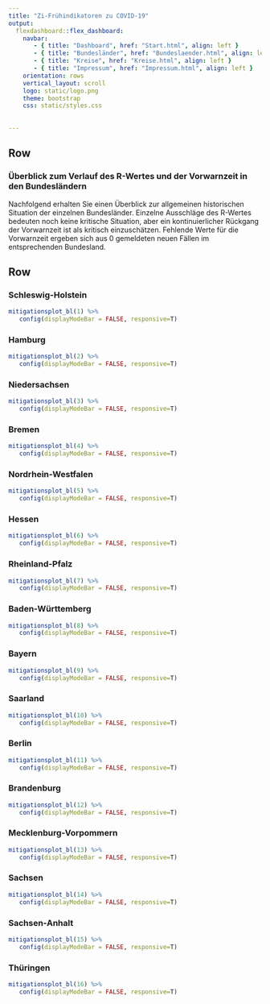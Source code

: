 ```yaml
---
title: "Zi-Frühindikatoren zu COVID-19"
output: 
  flexdashboard::flex_dashboard:
    navbar:
       - { title: "Dashboard", href: "Start.html", align: left }
       - { title: "Bundesländer", href: "Bundeslaender.html", align: left }
       - { title: "Kreise", href: "Kreise.html", align: left }
       - { title: "Impressum", href: "Impressum.html", align: left }
    orientation: rows
    vertical_layout: scroll 
    logo: static/logo.png
    theme: bootstrap
    css: static/styles.css
    
    
---
```


Row {data-height=100}
-----------------------------------------------------------------------

### **Überblick zum Verlauf des R-Wertes und der Vorwarnzeit in den Bundesländern**

Nachfolgend erhalten Sie einen Überblick zur allgemeinen historischen Situation der einzelnen Bundesländer. Einzelne Ausschläge des R-Wertes bedeuten noch keine kritische Situation, aber ein kontinuierlicher Rückgang der Vorwarnzeit ist als kritisch einzuschätzen. Fehlende Werte für die Vorwarnzeit ergeben sich aus 0 gemeldeten neuen Fällen im entsprechenden Bundesland.

Row {.tabset .tabset-fade data-height=500}
-------------------------------------
   
### Schleswig-Holstein {#bl01}

```r
mitigationsplot_bl(1) %>%
   config(displayModeBar = FALSE, responsive=T)
```   
 
### Hamburg {#bl02}
    
```r
mitigationsplot_bl(2) %>%
   config(displayModeBar = FALSE, responsive=T)
```

### Niedersachsen {#bl03}

```r
mitigationsplot_bl(3) %>%
   config(displayModeBar = FALSE, responsive=T)
```   
 
### Bremen {#bl04}
    
```r
mitigationsplot_bl(4) %>%
   config(displayModeBar = FALSE, responsive=T)
```

### Nordrhein-Westfalen {#bl05}

```r
mitigationsplot_bl(5) %>%
   config(displayModeBar = FALSE, responsive=T)
```   
 
### Hessen {#bl06}
    
```r
mitigationsplot_bl(6) %>%
   config(displayModeBar = FALSE, responsive=T)
```

### Rheinland-Pfalz {#bl07}

```r
mitigationsplot_bl(7) %>%
   config(displayModeBar = FALSE, responsive=T)
```   
 
### Baden-Württemberg {#bl08}
    
```r
mitigationsplot_bl(8) %>%
   config(displayModeBar = FALSE, responsive=T)
```

### Bayern {#bl09}

```r
mitigationsplot_bl(9) %>%
   config(displayModeBar = FALSE, responsive=T)
```   
 
### Saarland {#bl10}
    
```r
mitigationsplot_bl(10) %>%
   config(displayModeBar = FALSE, responsive=T)
```

### Berlin {#bl11}

```r
mitigationsplot_bl(11) %>%
   config(displayModeBar = FALSE, responsive=T)
```   
 
### Brandenburg {#bl12}
    
```r
mitigationsplot_bl(12) %>%
   config(displayModeBar = FALSE, responsive=T)
```

### Mecklenburg-Vorpommern {#bl13}

```r
mitigationsplot_bl(13) %>%
   config(displayModeBar = FALSE, responsive=T)
```   
 
### Sachsen {#bl14}
    
```r
mitigationsplot_bl(14) %>%
   config(displayModeBar = FALSE, responsive=T)
```

### Sachsen-Anhalt {#bl15}

```r
mitigationsplot_bl(15) %>%
   config(displayModeBar = FALSE, responsive=T)
```   
 
### Thüringen {#bl16}
    
```r
mitigationsplot_bl(16) %>%
   config(displayModeBar = FALSE, responsive=T)
```

